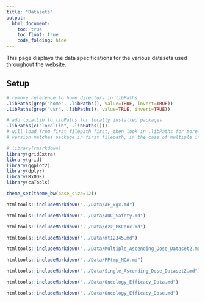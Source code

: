```yaml
---
title: "Datasets"
output: 
  html_document:
    toc: true
    toc_float: true
    code_folding: hide
---
```


This page displays the data specifications for the various datasets used throughout the website.

## Setup

```r
# remove reference to home directory in libPaths
.libPaths(grep("home", .libPaths(), value=TRUE, invert=TRUE))
.libPaths(grep("usr", .libPaths(), value=TRUE, invert=TRUE))

# add localLib to libPaths for locally installed packages
.libPaths(c("localLib", .libPaths()))
# will load from first filepath first, then look in .libPaths for more packages not in first path
# version matches package in first filepath, in the case of multiple instances of a package

# library(rmarkdown)
library(gridExtra)
library(grid)
library(ggplot2)
library(dplyr)
library(RxODE)
library(caTools)

theme_set(theme_bw(base_size=12))

```

```r
htmltools::includeMarkdown("../Data/AE_xgx.md")

```

```r
htmltools::includeMarkdown("../Data/AUC_Safety.md")

```

```r
htmltools::includeMarkdown("../Data/dzz_PKConc.md")

```


```r
htmltools::includeMarkdown("../Data/mt12345.md")

```

```r
htmltools::includeMarkdown("../Data/Multiple_Ascending_Dose_Dataset2.md")

```

```r
htmltools::includeMarkdown("../Data/PPtmp_NCA.md")

```

```r
htmltools::includeMarkdown("../Data/Single_Ascending_Dose_Dataset2.md")

```

```r
htmltools::includeMarkdown("../Data/Oncology_Efficacy_Data.md")

```

```r
htmltools::includeMarkdown("../Data/Oncology_Efficacy_Dose.md")

```


